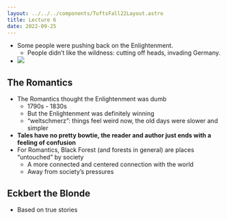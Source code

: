```yaml
---
layout: ../../../components/TuftsFall22Layout.astro
title: Lecture 6
date: 2022-09-25
---
```


- Some people were pushing back on the Enlightenment. 
	- People didn’t like the wildness: cutting off heads, invading Germany. 
- ![](https://neptune.ooo/cleanshot/Y8zZCJ)

## The Romantics

- The Romantics thought the Enlightenment was dumb
	- 1790s - 1830s
	- But the Enlightenment was definitely winning
	- “weltschmerz”: things feel weird now, the old days were slower and simpler
- **Tales have no pretty bowtie, the reader and author just ends with a feeling of confusion**
- For Romantics, Black Forest (and forests in general) are places “untouched” by society
	- A more connected and centered connection with the world
	- Away from society’s pressures

## Eckbert the Blonde

- Based on true stories